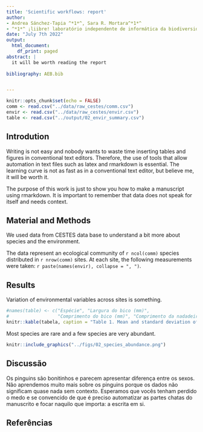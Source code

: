 ```yaml
---
title: 'Scientific workflows: report'
author:
- Andrea Sánchez-Tapia ^*1*^, Sara R. Mortara^*1*^
- ^*1*^ ¡liibre! laboratório independente de informática da biodiversidade e reprodutibilidade em ecologia
date: "July 7th 2022"
output:
  html_document:
    df_print: paged
abstract: |
  it will be worth reading the report
  
bibliography: AEB.bib


---
```


```r
knitr::opts_chunk$set(echo = FALSE)
comm <- read.csv("../data/raw_cestes/comm.csv")
envir <- read.csv("../data/raw_cestes/envir.csv")
table <- read.csv("../output/02_envir_summary.csv")
```

## Introdution

Writing is not easy and nobody wants to waste time inserting tables and figures in conventional text editors. Therefore, the use of tools that allow automation in text files such as latex and rmarkdown is essential. The learning curve is not as fast as in a conventional text editor, but believe me, it will be worth it.

The purpose of this work is just to show you how to make a manuscript using rmarkdown. It is important to remember that data does not speak for itself and needs context.

## Material and Methods

We used data from CESTES data base to understand a bit more about species and the environment. 

The data represent an ecological community of `r ncol(comm)` species distributed in `r nrow(comm)` sites. At each site, the following measurements were taken: `r paste(names(envir), collapse = ", ")`.



## Results

Variation of environmental variables across sites is something. 


```r
#names(table) <- c("Espécie", "Largura do bico (mm)",
#                  "Comprimento do bico (mm)", "Comprimento da nadadeira (mm)")
knitr::kable(tabela, caption = "Table 1. Mean and standard deviation of environmental metrics across sites", "pipe", digits = 2)
```


Most species are rare and a few species are very abundant. 


```r
knitr::include_graphics("../figs/02_species_abundance.png")
```




## Discussão

Os pinguins são bonitinhos e parecem apresentar diferença entre os sexos. Não aprendemos muito mais sobre os pinguins porque os dados não significam quase nada sem contexto. Esperamos que vocês tenham perdido o medo e se convencido de que é preciso automatizar as partes chatas do manuscrito e focar naquilo que importa: a escrita em si.

## Referências
<div id="refs"></div>
